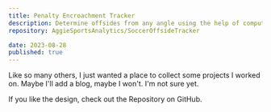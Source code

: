 ```yaml
---
title: Penalty Encroachment Tracker
description: Determine offsides from any angle using the help of computer vision.
repository: AggieSportsAnalytics/SoccerOffsideTracker

date: 2023-08-28
published: true
---
```



Like so many others, I just wanted a place to collect some projects I worked on. Maybe I'll add a blog, maybe I won't. I'm not sure yet.

If you like the design, check out the Repository on GitHub.

